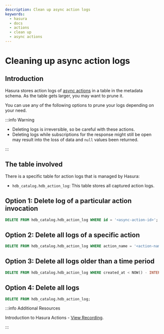 ```yaml
---
description: Clean up async action logs
keywords:
  - hasura
  - docs
  - actions
  - clean up
  - async actions
---
```


# Cleaning up async action logs

## Introduction

Hasura stores action logs of [async actions](/graphql/core/actions/async-actions.mdx) in a table
in the metadata schema. As the table gets larger, you may want to prune
it.

You can use any of the following options to prune your logs depending on
your need.

:::info Warning

- Deleting logs is irreversible, so be careful with these actions.
- Deleting logs while subscriptions for the response might still be
  open may result into the loss of data and `null` values been
  returned.

:::

## The table involved

There is a specific table for action logs that is managed by Hasura:

- `hdb_catalog.hdb_action_log`: This table stores all captured action logs.

## Option 1: Delete log of a particular action invocation

```SQL
DELETE FROM hdb_catalog.hdb_action_log WHERE id = '<async-action-id>';
```

## Option 2: Delete all logs of a specific action

```SQL
DELETE FROM hdb_catalog.hdb_action_log WHERE action_name = '<action-name>';
```

## Option 3: Delete all logs older than a time period

```SQL
DELETE FROM hdb_catalog.hdb_action_log WHERE created_at < NOW() - INTERVAL '3 months';
```

## Option 4: Delete all logs

```SQL
DELETE FROM hdb_catalog.hdb_action_log;
```

:::info Additional Resources

Introduction to Hasura Actions - [View Recording](https://hasura.io/events/webinar/hasura-actions/?pg=docs&plcmt=body&cta=view-recording&tech=).

:::
